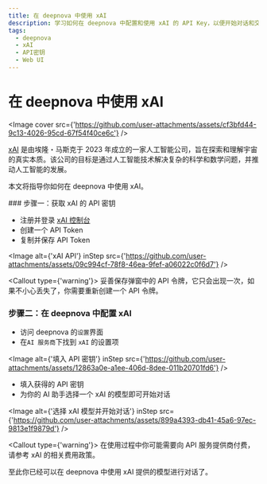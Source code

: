 ```yaml
---
title: 在 deepnova 中使用 xAI
description: 学习如何在 deepnova 中配置和使用 xAI 的 API Key，以便开始对话和交互。
tags:
  - deepnova
  - xAI
  - API密钥
  - Web UI
---
```


# 在 deepnova 中使用 xAI

<Image cover src={'https://github.com/user-attachments/assets/cf3bfd44-9c13-4026-95cd-67f54f40ce6c'} />

[xAI](https://x.ai/) 是由埃隆・马斯克于 2023 年成立的一家人工智能公司，旨在探索和理解宇宙的真实本质。该公司的目标是通过人工智能技术解决复杂的科学和数学问题，并推动人工智能的发展。

本文将指导你如何在 deepnova 中使用 xAI。

<Steps>
  ### 步骤一：获取 xAI 的 API 密钥

  - 注册并登录 [xAI 控制台](https://console.x.ai/)
  - 创建一个 API Token
  - 复制并保存 API Token

  <Image alt={'xAI API'} inStep src={'https://github.com/user-attachments/assets/09c994cf-78f8-46ea-9fef-a06022c0f6d7'} />

  <Callout type={'warning'}>
    妥善保存弹窗中的 API 令牌，它只会出现一次，如果不小心丢失了，你需要重新创建一个 API 令牌。
  </Callout>

  ### 步骤二：在 deepnova 中配置 xAI

  - 访问 deepnova 的`设置`界面
  - 在`AI 服务商`下找到 `xAI` 的设置项

  <Image alt={'填入 API 密钥'} inStep src={'https://github.com/user-attachments/assets/12863a0e-a1ee-406d-8dee-011b20701fd6'} />

  - 填入获得的 API 密钥
  - 为你的 AI 助手选择一个 xAI 的模型即可开始对话

  <Image alt={'选择 xAI 模型并开始对话'} inStep src={'https://github.com/user-attachments/assets/899a4393-db41-45a6-97ec-9813e1f9879d'} />

  <Callout type={'warning'}>
    在使用过程中你可能需要向 API 服务提供商付费，请参考 xAI 的相关费用政策。
  </Callout>
</Steps>

至此你已经可以在 deepnova 中使用 xAI 提供的模型进行对话了。
